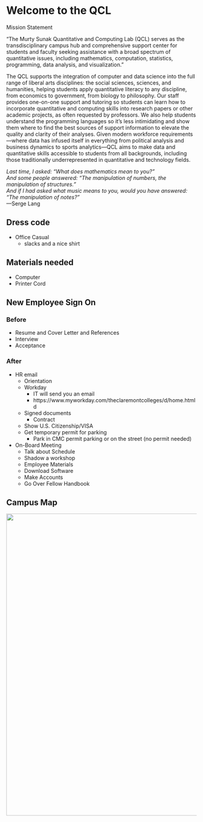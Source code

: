 # Welcome to the QCL

Mission Statement  

"The Murty Sunak Quantitative and Computing Lab (QCL) serves as the transdisciplinary campus hub and comprehensive support center for students and faculty seeking assistance with a broad spectrum of quantitative issues, including mathematics, computation, statistics, programming, data analysis, and visualization."  

The QCL supports the integration of computer and data science into the full range of liberal arts disciplines: the social sciences, sciences, and humanities, helping students apply quantitative literacy to any discipline, from economics to government, from biology to philosophy. Our staff provides one-on-one support and tutoring so students can learn how to incorporate quantitative and computing skills into research papers or other academic projects, as often requested by professors. We also help students understand the programming languages so it’s less intimidating and show them where to find the best sources of support information to elevate the quality and clarity of their analyses. Given modern workforce requirements—where data has infused itself in everything from political analysis and business dynamics to sports analytics—QCL aims to make data and quantitative skills accessible to students from all backgrounds, including those traditionally underrepresented in quantitative and technology fields.  

<em>Last time, I asked: “What does mathematics mean to you?”  
And some people answered: “The manipulation of numbers, the manipulation of structures.”  
And if I had asked what music means to you, would you have answered:  
“The manipulation of notes?”</em>  
—Serge Lang  

## Dress code

- Office Casual  
  - slacks and a nice shirt 
  
## Materials needed   

-  Computer
-  Printer Cord

## New Employee Sign On 

### Before 
- Resume and Cover Letter and References   
- Interview  
- Acceptance  

### After
- HR email 
  - Orientation 
  - Workday 
      - IT will send you an email 
      - https://www.myworkday.com/theclaremontcolleges/d/home.htmld 
  - Signed documents 
      - Contract
  - Show U.S. Citizenship/VISA 
  - Get temporary permit for parking  
      - Park in CMC permit parking or on the street (no permit needed)
- On-Board Meeting
  - Talk about Schedule  
  - Shadow a workshop  
  - Employee Materials   
  - Download Software  
  - Make Accounts 
  - Go Over Fellow Handbook

## Campus Map
<img src="https://raw.githubusercontent.com/CMC-QCL/fellow-handbook/main/Images/Claremont_Map.jpg" width="800">
